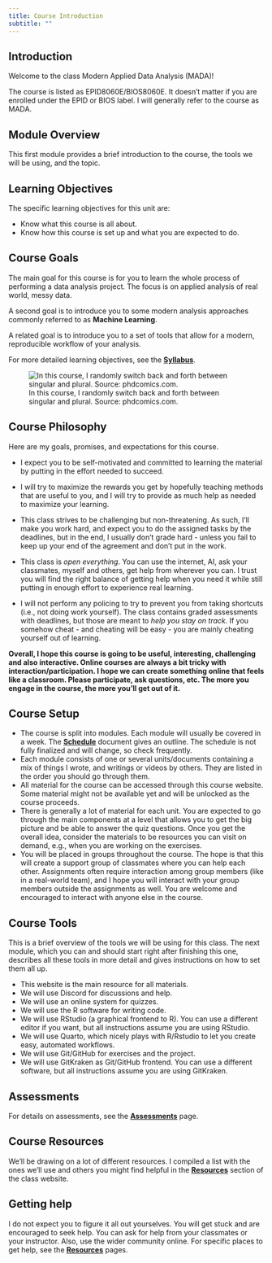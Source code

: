 ```yaml
---
title: Course Introduction 
subtitle: ""
---
```


## Introduction

Welcome to the class Modern Applied Data Analysis (MADA)!

The course is listed as EPID8060E/BIOS8060E. It doesn't matter if you are enrolled under the EPID or BIOS label. I will generally refer to the course as MADA.

## Module Overview

This first module provides a brief introduction to the course, the tools we will be using, and the topic.

## Learning Objectives

The specific learning objectives for this unit are:

-   Know what this course is all about.
-   Know how this course is set up and what you are expected to do.

## Course Goals

The main goal for this course is for you to learn the whole process of performing a data analysis project. The focus is on applied analysis of real world, messy data.

A second goal is to introduce you to some modern analysis approaches commonly referred to as **Machine Learning**.

A related goal is to introduce you to a set of tools that allow for a modern, reproducible workflow of your analysis.

For more detailed learning objectives, see the [**Syllabus**](../../courseinfo/course-syllabus.qmd).

![In this course, I randomly switch back and forth between singular and plural. Source: phdcomics.com.](../../media/phd_dataisorare.gif){fig-alt="A four panel PhD comic. First panel shows one person ask another 'Do you write the data is... or the data are? Is it singular or plural?'. Second panel show the person responding 'That is a depp philosophical question, actually.' The third panel shows a white board with 'is' above information, question mark about data, and 'are' above facts. The person continues the response with 'It depends on whether you consider data to be facts (plural) or information (which is singular). It's a fascinating grammatical conundrum.'. The last panel shows the original person holding up a chart with only one data point and asking 'What if I only have one data point?', to which the other person responds 'Then you have bigger problems than grammar.'"}

## Course Philosophy

Here are my goals, promises, and expectations for this course.

-   I expect you to be self-motivated and committed to learning the material by putting in the effort needed to succeed.

-   I will try to maximize the rewards you get by hopefully teaching methods that are useful to you, and I will try to provide as much help as needed to maximize your learning.

-   This class strives to be challenging but non-threatening. As such, I'll make you work hard, and expect you to do the assigned tasks by the deadlines, but in the end, I usually don't grade hard - unless you fail to keep up your end of the agreement and don't put in the work.

-   This class is *open everything*. You can use the internet, AI, ask your classmates, myself and others, get help from wherever you can. I trust you will find the right balance of getting help when you need it while still putting in enough effort to experience real learning.

-   I will not perform any policing to try to prevent you from taking shortcuts (i.e., not doing work yourself). The class contains graded assessments with deadlines, but those are meant to *help you stay on track.* If you somehow cheat - and cheating will be easy - you are mainly cheating yourself out of learning.

**Overall, I hope this course is going to be useful, interesting, challenging and also interactive. Online courses are always a bit tricky with interaction/participation. I hope we can create something online that feels like a classroom. Please participate, ask questions, etc. The more you engage in the course, the more you'll get out of it.**

## Course Setup

-   The course is split into modules. Each module will usually be covered in a week. The [**Schedule**](../../courseinfo/course-syllabus.qmd) document gives an outline. The schedule is not fully finalized and will change, so check frequently.
-   Each module consists of one or several units/documents containing a mix of things I wrote, and writings or videos by others. They are listed in the order you should go through them.
-   All material for the course can be accessed through this course website. Some material might not be available yet and will be unlocked as the course proceeds.
-   There is generally a lot of material for each unit. You are expected to go through the main components at a level that allows you to get the big picture and be able to answer the quiz questions. Once you get the overall idea, consider the materials to be resources you can visit on demand, e.g., when you are working on the exercises.
-   You will be placed in groups throughout the course. The hope is that this will create a support group of classmates where you can help each other. Assignments often require interaction among group members (like in a real-world team), and I hope you will interact with your group members outside the assignments as well. You are welcome and encouraged to interact with anyone else in the course.

## Course Tools

This is a brief overview of the tools we will be using for this class. The next module, which you can and should start right after finishing this one, describes all these tools in more detail and gives instructions on how to set them all up.

-   This website is the main resource for all materials.
-   We will use Discord for discussions and help.
-   We will use an online system for quizzes.
-   We will use the R software for writing code.
-   We will use RStudio (a graphical frontend to R). You can use a different editor if you want, but all instructions assume you are using RStudio.
-   We will use Quarto, which nicely plays with R/Rstudio to let you create easy, automated workflows.
-   We will use Git/GitHub for exercises and the project.
-   We will use GitKraken as Git/GitHub frontend. You can use a different software, but all instructions assume you are using GitKraken.

## Assessments

For details on assessments, see the [**Assessments**](../../courseinfo/assessments-overview.qmd) page.

## Course Resources

We'll be drawing on a lot of different resources. I compiled a list with the ones we'll use and others you might find helpful in the [**Resources**](../../resources/resources-course.qmd) section of the class website.

## Getting help

I do not expect you to figure it all out yourselves. You will get stuck and are encouraged to seek help. You can ask for help from your classmates or your instructor. Also, use the wider community online. For specific places to get help, see the [**Resources**](../../resources/resources-course.qmd) pages.
